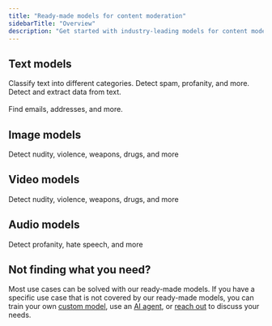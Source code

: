 ```yaml
---
title: "Ready-made models for content moderation"
sidebarTitle: "Overview"
description: "Get started with industry-leading models for content moderation"
---
```


## Text models

<CardGroup>
  <Card title="Text classifiers" icon="tag" href="/models/classifier-overview">
    Classify text into different categories. Detect spam, profanity, and more.
  </Card>
  <Card
    title="Entity filters"
    icon="magnifying-glass"
    href="/models/entity-matchers-overview"
  >
    Detect and extract data from text.<br></br>Find emails, addresses, and more.
  </Card>
</CardGroup>

## Image models

<Card title="Image models" icon="image" href="/models/image-models">
  Detect nudity, violence, weapons, drugs, and more
</Card>

## Video models

<Card title="Video models" icon="film" href="/models/video-models">
  Detect nudity, violence, weapons, drugs, and more
</Card>

## Audio models

<Card title="Audio models" icon="waveform-lines" href="/models/audio-models">
  Detect profanity, hate speech, and more
</Card>

## Not finding what you need?

Most use cases can be solved with our ready-made models. If you have a specific use case that is not covered by our ready-made models, you can train your own [custom model](/custom-models), use an [AI agent](/ai-agents), or [reach out](https://moderationapi.com/sales) to discuss your needs.
